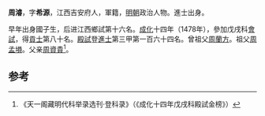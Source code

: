 '''周濬'''，字'''希源'''，江西吉安府人，軍籍，[[明朝|明朝]]政治人物。進士出身。

早年出身國子生，后进江西鄉試第十六名。[[成化|成化]]十四年（1478年），參加戊戌科[[會試|會試]]，得[[貢士|貢士]]第八十名。[[殿試|殿試]]登[[進士|進士]]第三甲第一百六十四名。曾祖父[[周蘭方|周蘭方]]。祖父[[周孟塤|周孟塤]]。父亲[[周資貴|周資貴]]<ref>《天一阁藏明代科举录选刊·登科录》（《成化十四年戊戌科殿試金榜》）</ref>。

==参考==
{{reflist}}
{{明朝人物小作品}}
{{成化十四年戊戌科殿試金榜}}
